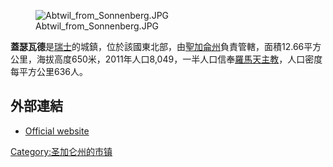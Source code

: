 [[Image:Abtwil_from_Sonnenberg.JPG|right]]

'''蓋瑟瓦德'''是[[瑞士|瑞士]]的城鎮，位於該國東北部，由[[聖加侖州|聖加侖州]]負責管轄，面積12.66平方公里，海拔高度650米，2011年人口8,049，一半人口信奉[[羅馬天主教|羅馬天主教]]，人口密度每平方公里636人。

==外部連結==
* [http://www.gaiserwald.ch Official website]

{{Switzerland-geo-stub}}
[[Category:圣加仑州的市镇|Category:圣加仑州的市镇]]